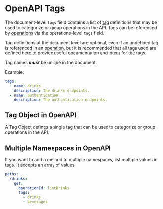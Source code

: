 # OpenAPI Tags


The document-level `tags` field contains a list of [tag](/openapi/tags#tag-object) definitions that may be used to categorize or group operations in the API. Tags can be referenced by [operations](/openapi/paths/operations) via the operations-level `tags` field.

Tag definitions at the document level are optional, even if an undefined tag is referenced in an [operation](/openapi/paths/operations), but it is recommended that all tags used are defined here to provide useful documentation and intent for the tags.

Tag names **_must_** be unique in the document.

Example:

```yaml
tags:
  - name: drinks
    description: The drinks endpoints.
  - name: authentication
    description: The authentication endpoints.
```

## Tag Object in OpenAPI

A Tag Object defines a single tag that can be used to categorize or group operations in the API.

<Table
  data={[
    { field: "`name`", type: "String", required: "✅", description: "The name of the tag. **_Must_** be unique in the document." },
    { field: "`description`", type: "String", required: "", description: "A description of the tag. This may contain [CommonMark syntax](https://spec.commonmark.org/) to provide a rich description." },
    { field: "`externalDocs`", type: "[External Documentation Object](/openapi/external-documentation)", required: "", description: "Additional external documentation for this tag." },
    { field: "`x-*`", type: "[Extensions](/openapi/extensions)", required: "", description: "Any number of extension fields can be added to the tag object that can be used by tooling and vendors." }
  ]}
  columns={[
    { key: "field", header: "Field" },
    { key: "type", header: "Type" },
    { key: "required", header: "Required" },
    { key: "description", header: "Description" }
  ]}
/>

## Multiple Namespaces in OpenAPI

If you want to add a method to multiple namespaces, list multiple values in tags. It accepts an array of values:

```yaml
paths:
  /drinks:
    get:
      operationId: listDrinks
      tags:
        - drinks
        - beverages
```